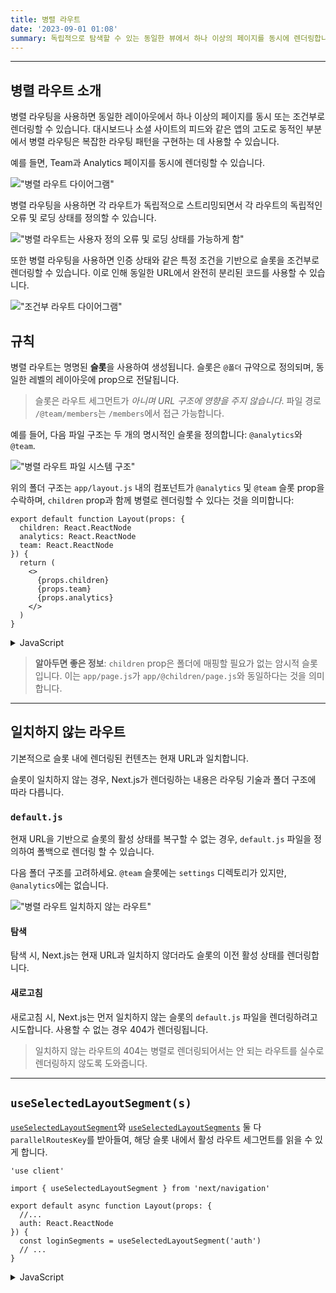 ```yaml
---
title: 병렬 라우트
date: '2023-09-01 01:08'
summary: 독립적으로 탐색할 수 있는 동일한 뷰에서 하나 이상의 페이지를 동시에 렌더링합니다. 고도로 동적인 애플리케이션을 위한 패턴입니다.
---
```

<TOCInline toc={props.toc} asDisclosure />

---

## 병렬 라우트 소개

병렬 라우팅을 사용하면 동일한 레이아웃에서 하나 이상의 페이지를 동시 또는 조건부로 렌더링할 수 있습니다. 대시보드나 소셜 사이트의 피드와 같은 앱의 고도로 동적인 부분에서 병렬 라우팅은 복잡한 라우팅 패턴을 구현하는 데 사용할 수 있습니다.

예를 들면, Team과 Analytics 페이지를 동시에 렌더링할 수 있습니다.

!["병렬 라우트 다이어그램"](https://nextjs.org/_next/image?url=%2Fdocs%2Flight%2Fparallel-routes.png&w=1920&q=75&dpl=dpl_AheoaH6KggwueRBPuJE2i4F6XpcR)

병렬 라우팅을 사용하면 각 라우트가 독립적으로 스트리밍되면서 각 라우트의 독립적인 오류 및 로딩 상태를 정의할 수 있습니다.

!["병렬 라우트는 사용자 정의 오류 및 로딩 상태를 가능하게 함"](https://nextjs.org/_next/image?url=%2Fdocs%2Flight%2Fparallel-routes-cinematic-universe.png&w=1920&q=75&dpl=dpl_AheoaH6KggwueRBPuJE2i4F6XpcR)

또한 병렬 라우팅을 사용하면 인증 상태와 같은 특정 조건을 기반으로 슬롯을 조건부로 렌더링할 수 있습니다. 이로 인해 동일한 URL에서 완전히 분리된 코드를 사용할 수 있습니다.

!["조건부 라우트 다이어그램"](https://nextjs.org/_next/image?url=%2Fdocs%2Flight%2Fconditional-routes-ui.png&w=1920&q=75&dpl=dpl_AheoaH6KggwueRBPuJE2i4F6XpcR)

## 규칙

병렬 라우트는 명명된 **슬롯**을 사용하여 생성됩니다. 슬롯은 <StyleBlueBold>`@폴더`</StyleBlueBold> 규약으로 정의되며, 동일한 레벨의 레이아웃에 prop으로 전달됩니다.

> 슬롯은 라우트 세그먼트가 _아니며 URL 구조에 영향을 주지 않습니다_. 파일 경로 `/@team/members`는 `/members`에서 접근 가능합니다.

예를 들어, 다음 파일 구조는 두 개의 명시적인 슬롯을 정의합니다: `@analytics`와 `@team`.

!["병렬 라우트 파일 시스템 구조"](https://nextjs.org/_next/image?url=%2Fdocs%2Flight%2Fparallel-routes-file-system.png&w=1920&q=75&dpl=dpl_AheoaH6KggwueRBPuJE2i4F6XpcR)


위의 폴더 구조는 `app/layout.js` 내의 컴포넌트가 `@analytics` 및 `@team` 슬롯 prop을 수락하며, `children` prop과 함께 병렬로 렌더링할 수 있다는 것을 의미합니다:

```tsx filename="app/layout.tsx" switcher
export default function Layout(props: {
  children: React.ReactNode
  analytics: React.ReactNode
  team: React.ReactNode
}) {
  return (
    <>
      {props.children}
      {props.team}
      {props.analytics}
    </>
  )
}
```
<details>
    <summary>JavaScript</summary>
```jsx filename="app/layout.js" switcher
export default function Layout(props) {
  return (
    <>
      {props.children}
      {props.team}
      {props.analytics}
    </>
  )
}
```
</details>

> **알아두면 좋은 정보**: `children` prop은 폴더에 매핑할 필요가 없는 암시적 슬롯입니다. 이는 `app/page.js`가 `app/@children/page.js`와 동일하다는 것을 의미합니다.

---
## 일치하지 않는 라우트

기본적으로 슬롯 내에 렌더링된 컨텐츠는 현재 URL과 일치합니다.

슬롯이 일치하지 않는 경우, Next.js가 렌더링하는 내용은 라우팅 기술과 폴더 구조에 따라 다릅니다.

### `default.js`

현재 URL을 기반으로 슬롯의 활성 상태를 복구할 수 없는 경우, `default.js` 파일을 정의하여 폴백으로 렌더링 할 수 있습니다.

다음 폴더 구조를 고려하세요. `@team` 슬롯에는 `settings` 디렉토리가 있지만, `@analytics`에는 없습니다.

!["병렬 라우트 일치하지 않는 라우트"](https://nextjs.org/_next/image?url=%2Fdocs%2Flight%2Fparallel-routes-unmatched-routes.png&w=1920&q=75&dpl=dpl_AheoaH6KggwueRBPuJE2i4F6XpcR)

#### 탐색

탐색 시, Next.js는 현재 URL과 일치하지 않더라도 슬롯의 이전 활성 상태를 렌더링합니다.

#### 새로고침

새로고침 시, Next.js는 먼저 일치하지 않는 슬롯의 `default.js` 파일을 렌더링하려고 시도합니다. 사용할 수 없는 경우 404가 렌더링됩니다.

> 일치하지 않는 라우트의 404는 병렬로 렌더링되어서는 안 되는 라우트를 실수로 렌더링하지 않도록 도와줍니다.

---

## `useSelectedLayoutSegment(s)`

[`useSelectedLayoutSegment`](https://nextjs.org/docs/app/api-reference/functions/use-selected-layout-segment)와 [`useSelectedLayoutSegments`](https://nextjs.org/docs/app/api-reference/functions/use-selected-layout-segments) 둘 다 `parallelRoutesKey`를 받아들여, 해당 슬롯 내에서 활성 라우트 세그먼트를 읽을 수 있게 합니다.

```tsx filename="app/layout.tsx" switcher
'use client'

import { useSelectedLayoutSegment } from 'next/navigation'

export default async function Layout(props: {
  //...
  auth: React.ReactNode
}) {
  const loginSegments = useSelectedLayoutSegment('auth')
  // ...
}
```
<details>
    <summary>JavaScript</summary>
```jsx filename="app/layout.js" switcher
'use client'

import { useSelectedLayoutSegment } from 'next/navigation'

export default async function Layout(props) {
  const loginSegments = useSelectedLayoutSegment('auth')
  // ...
}
```
</details>
사용자가 `@auth/login` 또는 URL 바에서 `/login`으로 이동하면, `loginSegments`는 문자열 `"login"`과 동일하게 됩니다.

---

## 예시

### 모달

병렬 라우팅은 모달을 렌더링하는 데 사용될 수 있습니다.

!["병렬 라우트 다이어그램"](https://nextjs.org/_next/image?url=%2Fdocs%2Flight%2Fparallel-routes-auth-modal.png&w=1920&q=75&dpl=dpl_AheoaH6KggwueRBPuJE2i4F6XpcR)

`@auth` 슬롯은 `/login` 같은 일치하는 라우트로 이동함으로써 표시될 수 있는 `<Modal>` 컴포넌트를 렌더링합니다.

```tsx filename="app/layout.tsx" switcher
export default async function Layout(props: {
  // ...
  auth: React.ReactNode
}) {
  return (
    <>
      {/* ... */}
      {props.auth}
    </>
  )
}
```
<details>
    <summary>JavaScript</summary>
```jsx filename="app/layout.js" switcher
export default async function Layout(props) {
  return (
    <>
      {/* ... */}
      {props.auth}
    </>
  )
}
```
</details>

```tsx filename="app/@auth/login/page.tsx" switcher
import { Modal } from 'components/modal'

export default function Login() {
  return (
    <Modal>
      <h1>Login</h1>
      {/* ... */}
    </Modal>
  )
}
```
<details>
    <summary>JavaScript</summary>
```jsx filename="app/@auth/login/page.js" switcher
import { Modal } from 'components/modal'

export default function Login() {
  return (
    <Modal>
      <h1>Login</h1>
      {/* ... */}
    </Modal>
  )
}
```
</details>

모달의 내용이 활성화되지 않은 상태에서 렌더링되지 않도록 하려면 `null`을 반환하는 `default.js` 파일을 만들 수 있습니다.

```tsx filename="app/@auth/default.tsx" switcher
export default function Default() {
  return null
}
```
<details>
    <summary>JavaScript</summary>
```jsx filename="app/@auth/default.js" switcher
export default function Default() {
  return null
}
```
</details>


#### 모달 닫기

모달이 클라이언트 내비게이션을 통해 시작되었다면 예를 들면 `<Link href="/login">`을 사용한다면, `router.back()`을 호출하거나 `Link` 컴포넌트를 사용하여 모달을 닫을 수 있습니다.

```tsx filename="app/@auth/login/page.tsx" highlight="5" switcher
'use client'
import { useRouter } from 'next/navigation'
import { Modal } from 'components/modal'

export default async function Login() {
  const router = useRouter()
  return (
    <Modal>
      <span onClick={() => router.back()}>모달 닫기</span>
      <h1>Login</h1>
      ...
    </Modal>
  )
}
```
<details>
    <summary>JavaScript</summary>
```jsx filename="app/@auth/login/page.js" highlight="5" switcher
'use client'
import { useRouter } from 'next/navigation'
import { Modal } from 'components/modal'

export default async function Login() {
  const router = useRouter()
  return (
    <Modal>
      <span onClick={() => router.back()}>모달 닫기</span>
      <h1>Login</h1>
      ...
    </Modal>
  )
}
```
</details>
> 모달에 대한 더 많은 정보는 [라우트 가로채기](/docs/nextjs/routing/intercepting-routes) 섹션에서 다룹니다.

다른 곳으로 이동하면서 모달을 닫고 싶다면, catch-all 라우트를 사용할 수도 있습니다.

!["병렬 라우트 다이어그램"](https://nextjs.org/_next/image?url=%2Fdocs%2Flight%2Fparallel-routes-catchall.png&w=1920&q=75&dpl=dpl_AheoaH6KggwueRBPuJE2i4F6XpcR)

```tsx filename="app/@auth/[...catchAll]/page.tsx" switcher
export default function CatchAll() {
  return null
}
```
<details>
    <summary>JavaScript</summary>
```jsx filename="app/@auth/[...catchAll]/page.js" switcher
export default function CatchAll() {
  return null
}
```
</details>
> Catch-all 라우트는 `default.js`보다 우선순위가 높습니다.


### 조건부 라우트

병렬 라우트는 조건부 라우팅을 구현하는 데 사용될 수 있습니다. 예를 들어, 인증 상태에 따라 `@dashboard` 또는 `@login` 라우트를 렌더링 할 수 있습니다.

```tsx filename="app/layout.tsx" switcher
import { getUser } from '@/lib/auth'

export default function Layout({
  dashboard,
  login,
}: {
  dashboard: React.ReactNode
  login: React.ReactNode
}) {
  const isLoggedIn = getUser()
  return isLoggedIn ? dashboard : login
}
```
<details>
    <summary>JavaScript</summary>
```jsx filename="app/layout.js" switcher
import { getUser } from '@/lib/auth'

export default function Layout({ dashboard, login }) {
  const isLoggedIn = getUser()
  return isLoggedIn ? dashboard : login
}
```
</details>

!["병렬 라우트 인증 예제"](https://nextjs.org/_next/image?url=%2Fdocs%2Flight%2Fconditional-routes-ui.png&w=1920&q=75&dpl=dpl_AheoaH6KggwueRBPuJE2i4F6XpcR)